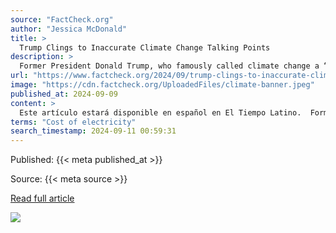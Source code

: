 ```yaml
---
source: "FactCheck.org"
author: "Jessica McDonald"
title: >
  Trump Clings to Inaccurate Climate Change Talking Points
description: >
  Former President Donald Trump, who famously called climate change a “hoax” in 2016, hasn’t used the word lately with respect to climate change. But he still clings to some similar arguments, and other claims he makes about climate change haven't changed much …
url: "https://www.factcheck.org/2024/09/trump-clings-to-inaccurate-climate-change-talking-points/"
image: "https://cdn.factcheck.org/UploadedFiles/climate-banner.jpeg"
published_at: 2024-09-09
content: >
  Este artículo estará disponible en español en El Tiempo Latino.  Former President Donald Trump, who famously called climate change a hoax in 2016, hasnt used the word lately with respect to climate c… [+17542 chars]
terms: "Cost of electricity"
search_timestamp: 2024-09-11 00:59:31
---
```



Published: {{< meta published_at >}}


Source: {{< meta source >}}


[Read full article]({{< meta url >}}){target='_blank'}



![](`r rmarkdown::metadata$image[1]`)
